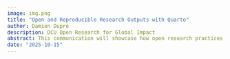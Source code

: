 ```yaml
---
image: img.png
title: "Open and Reproducible Research Outputs with Quarto"
author: Damien Dupré
description: DCU Open Research for Global Impact
abstract: This communication will showcase how open research practices are embedded in my work, which spans psychology, focusing on AI-driven emotion recognition from physiological and facial cues, and data science support for Business School projects in Economics, Accounting, and Public Policy. A core component of my methodology is the use of Quarto, an open-source scientific publishing system. I will demonstrate how Quarto facilitates the creation of reproducible and high-quality research outputs (articles, presentations, etc.) by integrating text and code (R, Python, Julia). The presentation will advocate for the university-wide adoption of Quarto to enhance research best practices, transparency, and impact, aligning with the goals of promoting open research for globa reach.
date: "2025-10-15"
---
```



